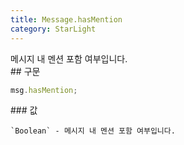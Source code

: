 ```yaml
---
title: Message.hasMention
category: StarLight
---
```


<Section>
  메시지 내 멘션 포함 여부입니다.
</Section>
<Section>
  ## 구문

  ~~~js
  msg.hasMention;
  ~~~

  <Section>
    ### 값

    `Boolean` - 메시지 내 멘션 포함 여부입니다.
  </Section>
</Section>